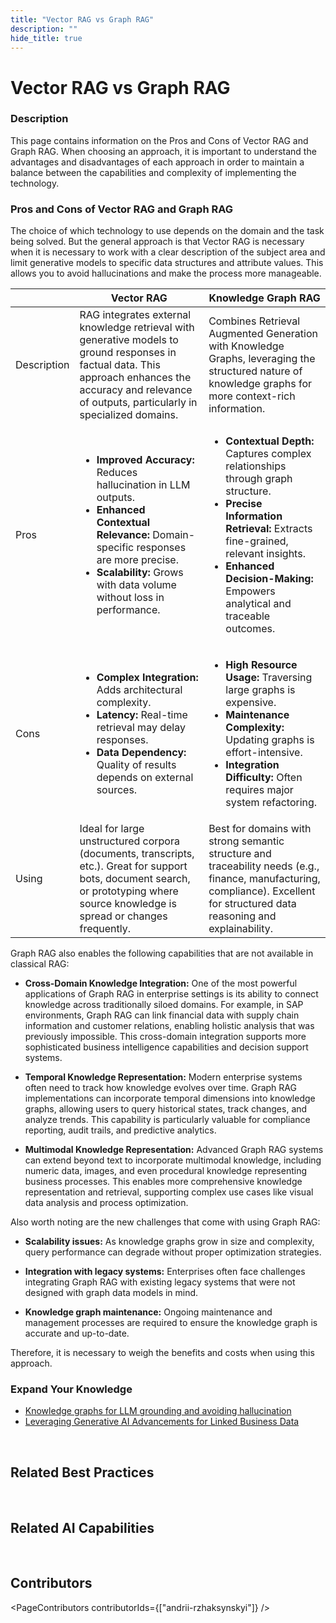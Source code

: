 ```yaml
---
title: "Vector RAG vs Graph RAG"
description: ""
hide_title: true
---
```



<PageViewTracker />

<div className="hero-header">
  <h1>Vector RAG vs Graph RAG</h1>
</div>

### Description

This page contains information on the Pros and Cons of Vector RAG and Graph RAG. When choosing an approach, it is important to understand the advantages and disadvantages of each approach in order to maintain a balance between the capabilities and complexity of implementing the technology.

### Pros and Cons of Vector RAG and Graph RAG

The choice of which technology to use depends on the domain and the task being solved. But the general approach is that Vector RAG is necessary when it is necessary to work with a clear description of the subject area and limit generative models to specific data structures and attribute values. This allows you to avoid hallucinations and make the process more manageable.

<LoginWall>

<table>
  <thead>
    <tr>
      <th></th>
      <th>Vector RAG</th>
      <th>Knowledge Graph RAG</th>
    </tr>
  </thead>
  <tbody>
    <tr>
      <td className="highlight-cell">Description</td>
      <td>
        RAG integrates external knowledge retrieval with generative models to ground responses in factual data. This approach enhances the accuracy and relevance of outputs,
        particularly in specialized domains.
      </td>
      <td>Combines Retrieval Augmented Generation with Knowledge Graphs, leveraging the structured nature of knowledge graphs for more context-rich information.</td>
    </tr>
    <tr>
      <td className="highlight-cell">Pros</td>
      <td>
        <ul>
          <li>
            <strong>Improved Accuracy:</strong> Reduces hallucination in LLM outputs.
          </li>
          <li>
            <strong>Enhanced Contextual Relevance:</strong> Domain-specific responses are more precise.
          </li>
          <li>
            <strong>Scalability:</strong> Grows with data volume without loss in performance.
          </li>
        </ul>
      </td>
      <td>
        <ul>
          <li>
            <strong>Contextual Depth:</strong> Captures complex relationships through graph structure.
          </li>
          <li>
            <strong>Precise Information Retrieval:</strong> Extracts fine-grained, relevant insights.
          </li>
          <li>
            <strong>Enhanced Decision-Making:</strong> Empowers analytical and traceable outcomes.
          </li>
        </ul>
      </td>
    </tr>
    <tr>
      <td className="highlight-cell">Cons</td>
      <td>
        <ul>
          <li>
            <strong>Complex Integration:</strong> Adds architectural complexity.
          </li>
          <li>
            <strong>Latency:</strong> Real-time retrieval may delay responses.
          </li>
          <li>
            <strong>Data Dependency:</strong> Quality of results depends on external sources.
          </li>
        </ul>
      </td>
      <td>
        <ul>
          <li>
            <strong>High Resource Usage:</strong> Traversing large graphs is expensive.
          </li>
          <li>
            <strong>Maintenance Complexity:</strong> Updating graphs is effort-intensive.
          </li>
          <li>
            <strong>Integration Difficulty:</strong> Often requires major system refactoring.
          </li>
        </ul>
      </td>
    </tr>
    <tr>
      <td className="highlight-cell">Using</td>
      <td>
        Ideal for large unstructured corpora (documents, transcripts, etc.). Great for support bots, document search, or prototyping where source knowledge is spread or changes
        frequently.
      </td>
      <td>
        Best for domains with strong semantic structure and traceability needs (e.g., finance, manufacturing, compliance). Excellent for structured data reasoning and
        explainability.
      </td>
    </tr>
  </tbody>
</table>

Graph RAG also enables the following capabilities that are not available in classical RAG:

- **Cross-Domain Knowledge Integration:** One of the most powerful applications of Graph RAG in enterprise settings is its ability to connect knowledge across traditionally siloed domains. For example, in SAP environments, Graph RAG can link financial data with supply chain information and customer relations, enabling holistic analysis that was previously impossible. This cross-domain integration supports more sophisticated business intelligence capabilities and decision support systems.

- **Temporal Knowledge Representation:** Modern enterprise systems often need to track how knowledge evolves over time. Graph RAG implementations can incorporate temporal dimensions into knowledge graphs, allowing users to query historical states, track changes, and analyze trends. This capability is particularly valuable for compliance reporting, audit trails, and predictive analytics.

- **Multimodal Knowledge Representation:** Advanced Graph RAG systems can extend beyond text to incorporate multimodal knowledge, including numeric data, images, and even procedural knowledge representing business processes. This enables more comprehensive knowledge representation and retrieval, supporting complex use cases like visual data analysis and process optimization.

Also worth noting are the new challenges that come with using Graph RAG:

- **Scalability issues:** As knowledge graphs grow in size and complexity, query performance can degrade without proper optimization strategies.

- **Integration with legacy systems:** Enterprises often face challenges integrating Graph RAG with existing legacy systems that were not designed with graph data models in mind.

- **Knowledge graph maintenance:** Ongoing maintenance and management processes are required to ensure the knowledge graph is accurate and up-to-date.

Therefore, it is necessary to weigh the benefits and costs when using this approach.

### Expand Your Knowledge

- [Knowledge graphs for LLM grounding and avoiding hallucination](https://community.sap.com/t5/technology-blogs-by-sap/knowledge-graphs-for-llm-grounding-and-avoiding-hallucination/ba-p/13779734)
- [Leveraging Generative AI Advancements for Linked Business Data](https://community.sap.com/t5/technology-blogs-by-sap/leveraging-generative-ai-advancements-for-linked-business-data/ba-p/13721158)

<br />

<div className="section-with-background blue">

## <span className="post-article-first-title">Related Best Practices</span>

<ul className="button-grid">
  <IconLinkButton href="/docs/technical-view/generative-ai/rag/vector-rag-embedding" text="Vector-based RAG (1/2) Embedding" />
  <IconLinkButton href="/docs/technical-view/generative-ai/rag/vector-rag-query-pipeline" text="Vector-based RAG - Query Pipeline" />
  <IconLinkButton href="/docs/technical-view/generative-ai/rag/kg-rag-creation" text="Graph-based RAG (1/2) KG Creation" />
  <IconLinkButton href="/docs/technical-view/generative-ai/rag/kg-rag-query-pipeline" text="Graph-based RAG (2/2) KG Query Pipeline" />
</ul>

</div>

<br />

<div className="section-with-background purple">

## Related AI Capabilities

<ul className="button-grid">
  <IconLinkButton href="/docs/functional-view/information-analysis-and-processing/qa-on-enterprise-knowledge-base" text="Question & Answers on Enterprise Knowledge Base" />
  <IconLinkButton href="/docs/functional-view/content-creation/generate-text-specific-knowledge" text="Generate Text based on Proprietary, Specific Knowledge" />
</ul>

</div>

<br />

<div className="section-with-background gradient-violet-blue">

## Contributors

<PageContributors contributorIds={["andrii-rzhaksynskyi"]} />

</div>

</LoginWall>
